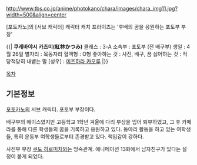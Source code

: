 http://www.tbs.co.jp/anime/photokano/chara/images/chara_img11.jpg?width=500&align=center

[포토카노]의 [서브 캐릭터]
캐릭터 캐치 프라이즈는 '후배의 꿈을 응원하는 포토부 부장'

{{|
'''쿠레바야시 카츠미(紅林かつみ)'''
클래스 : 3-A
소속부 : 포토부 (전 배구부)
생일 : 4월 26일
별자리 : 목동자리
혈액형 : O형
좋아하는 것 : 사진, 배구, 꿈
싫어하는 것 : 적당적당히 내뱉는 말
[성우] : [[미즈하라 카오루]]
|}}

[[목차]]

== 기본정보 ==
[[포토카노]]의 서브 캐릭터. 포토부 부장이다.

배구부의 에이스였지만 고등학교 1학년 겨울에 다리 부상을 입어 퇴부하였고, 그 후 카메라를 통해 다른 학생들의 꿈을 기록하고 응원하고 있다. 동아리 활동을 하고 있는 여학생들, 특히 운동부 여학생들로부터 존경받고 있다. 책임감이 강하다.

사진부 부장 [[쿠도 히로미치]]와는 앙숙관계. 애니메이션 13화에서 남자친구가 있다는 설정이 붙게 되었다.
